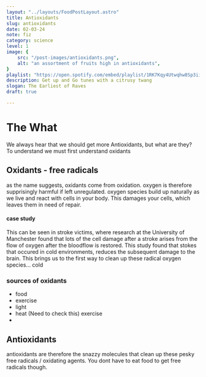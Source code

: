 ```yaml
---
layout: "../layouts/FoodPostLayout.astro"
title: Antioxidants
slug: antioxidants
date: 02-03-24
note: fiz
category: science
level: 1
image: {
    src: "/post-images/antioxidants.png",
    alt: "an assortment of fruits high in antioxidants",
}
playlist: "https://open.spotify.com/embed/playlist/1RK7Kqy4Utwqhw8Sp3ii5X?utm_source=generator&theme=0"
description: Get up and Go tunes with a citrusy twang
slogan: The Earliest of Raves
draft: true

---
```


# The What
We always hear that we should get more Antioxidants, but what are they? To understand we must first understand oxidants
## Oxidants - free radicals
as the name suggests, oxidants come from oxidation. oxygen is therefore supprisingly harmful if left unregulated. oxygen species build up naturally as we live and react with cells in your body. This damages your cells, which leaves them in need of repair.

#### case study
This can be seen in stroke victims, where research at the University of Manchester found that lots of the cell damage after a stroke arises from the flow of oxygen after the bloodflow is restored. This study found that stokes that occured in cold environments, reduces the subsequent damage to the brain. This brings us to the first way to clean up these radical oxygen species... cold

### sources of oxidants
- food
- exercise
- light
- heat (Need to check this) 
exercise
- 

## Antioxidants
antioxidants are therefore the snazzy molecules that clean up these pesky free radicals / oxidating agents. You dont have to eat food to get free radicals though.
